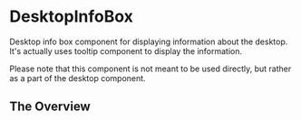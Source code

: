 
<Meta of={DesktopInfoBoxStories} />

# DesktopInfoBox

Desktop info box component for displaying information about the desktop. It's actually uses tooltip component to display the information.

Please note that this component is not meant to be used directly, but rather as a part of the desktop component.

## The Overview

<Canvas>
  <Story of={DesktopInfoBoxStories.Default} />
</Canvas>

<Controls />
